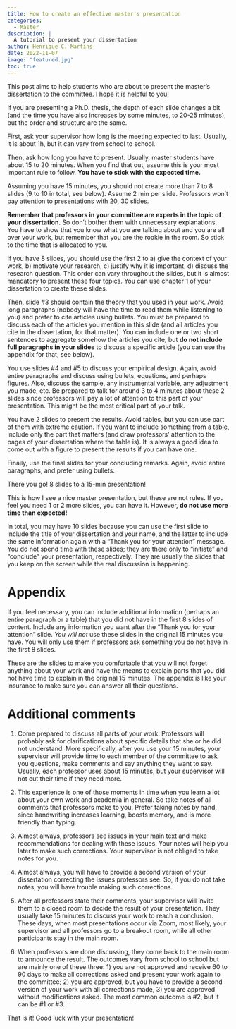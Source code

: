 ```yaml
---
title: How to create an effective master's presentation
categories:
  - Master
description: |
  A tutorial to present your dissertation
author: Henrique C. Martins
date: 2022-11-07
image: "featured.jpg"
toc: true
---
```



This post aims to help students who are about to present the master's dissertation to the committee. I hope it is helpful to you!

If you are presenting a Ph.D. thesis, the depth of each slide changes a bit (and the time you have also increases by some minutes, to 20-25 minutes), but the order and structure are the same.

First, ask your supervisor how long is the meeting expected to last. Usually, it is about 1h, but it can vary from school to school.

Then, ask how long you have to present. Usually, master students have about 15 to 20 minutes. When you find that out, assume this is your most important rule to follow. **You have to stick with the expected time.** 

Assuming you have 15 minutes, you should not create more than 7 to 8 slides (9 to 10 in total, see below). Assume 2 min per slide. Professors won't pay attention to presentations with 20, 30 slides. 

**Remember that professors in your committee are experts in the topic of your dissertation**. So don't bother them with unnecessary explanations. You have to show that you know what you are talking about and you are all over your work, but remember that you are the rookie in the room. So stick to the time that is allocated to you.

If you have 8 slides, you should use the first 2 to a) give the context of your work, b) motivate your research, c) justify why it is important, d) discuss the research question. This order can vary throughout the slides, but it is almost mandatory to present these four topics. You can use chapter 1 of your dissertation to create these slides.

Then, slide #3 should contain the theory that you used in your work. Avoid long paragraphs (nobody will have the time to read them while listening to you) and prefer to cite articles using bullets. You must be prepared to discuss each of the articles you mention in this slide (and all articles you cite in the dissertation, for that matter). You can include one or two short sentences to aggregate somehow the articles you cite, but **do not include full paragraphs in your slides** to discuss a specific article (you can use the appendix for that, see below). 

You use slides #4 and #5 to discuss your empirical design. Again, avoid entire paragraphs and discuss using bullets, equations, and perhaps figures. Also, discuss the sample, any instrumental variable, any adjustment you made, etc. Be prepared to talk for around 3 to 4 minutes about these 2 slides since professors will pay a lot of attention to this part of your presentation. This might be the most critical part of your talk. 

You have 2 slides to present the results. Avoid tables, but you can use part of them with extreme caution. If you want to include something from a table, include only the part that matters (and draw professors' attention to the pages of your dissertation where the table is). It is always a good idea to come out with a figure to present the results if you can have one. 

Finally, use the final slides for your concluding remarks. Again, avoid entire paragraphs, and prefer using bullets.

There you go! 8 slides to a 15-min presentation! 

This is how I see a nice master presentation, but these are not rules. If you feel you need 1 or 2 more slides, you can have it. However, **do not use more time than expected!**


In total, you may have 10 slides because you can use the first slide to include the title of your dissertation and your name, and the latter to include the same information again with a "Thank you for your attention" message. You do not spend time with these slides; they are there only to "initiate" and "conclude" your presentation, respectively. They are usually the slides that you keep on the screen while the real discussion is happening.


# Appendix

If you feel necessary, you can include additional information (perhaps an entire paragraph or a table) that you did not have in the first 8 slides of content. Include any information you want after the "Thank you for your attention" slide. *You will not* use these slides in the original 15 minutes you have. You will only use them if professors ask something you do not have in the first 8 slides. 

These are the slides to make you comfortable that you will not forget anything about your work and have the means to explain parts that you did not have time to explain in the original 15 minutes. 
The appendix is like your insurance to make sure  you can answer all their questions. 


# Additional comments

1) Come prepared to discuss all parts of your work. Professors will probably ask for clarifications about specific details that she or he did not understand. More specifically, after you use your 15 minutes, your supervisor will provide time to each member of the committee to ask you questions, make comments and say anything they want to say. Usually, each professor uses about 15 minutes, but your supervisor will not cut their time if they need more. 

2) This experience is one of those moments in time when you learn a lot about your own work and academia in general. So take notes of all comments that professors make to you. Prefer taking notes by hand, since handwriting increases learning, boosts memory, and is more friendly than typing. 

3) Almost always, professors see issues in your main text and make recommendations for dealing with these issues. Your notes will help you later to make such corrections. Your supervisor is not obliged to take notes for you. 

4) Almost always, you will have to provide a second version of your dissertation correcting the issues professors see. So, if you do not take notes, you will have trouble making such corrections.

5) After all professors state their comments, your supervisor will invite them to a closed room to decide the result of your presentation. They usually take 15 minutes to discuss your work to reach a conclusion. These days, when most presentations occur via Zoom, most likely, your supervisor and all professors go to a breakout room, while all other participants stay in the main room.

6) When professors are done discussing, they come back to the main room to announce the result. The outcomes vary from school to school but are mainly one of these three: 1) you are not approved and receive 60 to 90 days to make all corrections asked and present your work again to the committee; 2) you are approved, but you have to provide a second version of your work with all corrections made, 3) you are approved without modifications asked. The most common outcome is #2, but it can be #1 or #3. 

That is it! Good luck with your presentation!










